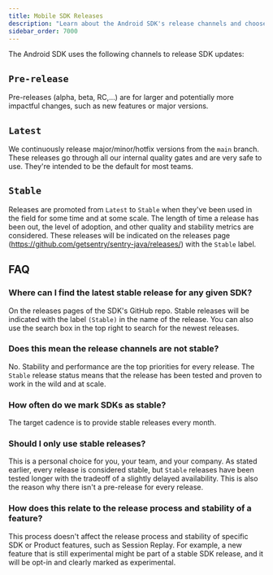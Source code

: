 ```yaml
---
title: Mobile SDK Releases
description: "Learn about the Android SDK's release channels and choose the right one."
sidebar_order: 7000
---
```


The Android SDK uses the following channels to release SDK updates:

## `Pre-release`

Pre-releases (alpha, beta, RC,…) are for larger and potentially more impactful changes, such as new features or major versions.

## `Latest`

We continuously release major/minor/hotfix versions from the `main` branch. These releases go through all our internal quality gates and are very safe to use. They're intended to be the default for most teams.

## `Stable`

Releases are promoted from `Latest` to `Stable` when they've been used in the field for some time and at some scale. The length of time a release has been out, the level of adoption, and other quality and stability metrics are considered. These releases will be indicated on the releases page (https://github.com/getsentry/sentry-java/releases/) with the `Stable` label.

## FAQ

### Where can I find the latest stable release for any given SDK?

On the releases pages of the SDK's GitHub repo. Stable releases will be indicated with the label `(Stable)` in the name of the release. You can also use the search box in the top right to search for the newest releases.

### Does this mean the release channels are not stable?

No. Stability and performance are the top priorities for every release. The `Stable` release status means that the release has been tested and proven to work in the wild and at scale.

### How often do we mark SDKs as stable?

The target cadence is to provide stable releases every month.

### Should I only use stable releases?

This is a personal choice for you, your team, and your company. As stated earlier, every release is considered stable, but `Stable` releases have been tested longer with the tradeoff of a slightly delayed availability. This is also the reason why there isn't a pre-release for every release.

### How does this relate to the release process and stability of a feature?

This process doesn't affect the release process and stability of specific SDK or Product features, such as Session Replay. For example, a new feature that is still experimental might be part of a stable SDK release, and it will be opt-in and clearly marked as experimental.
